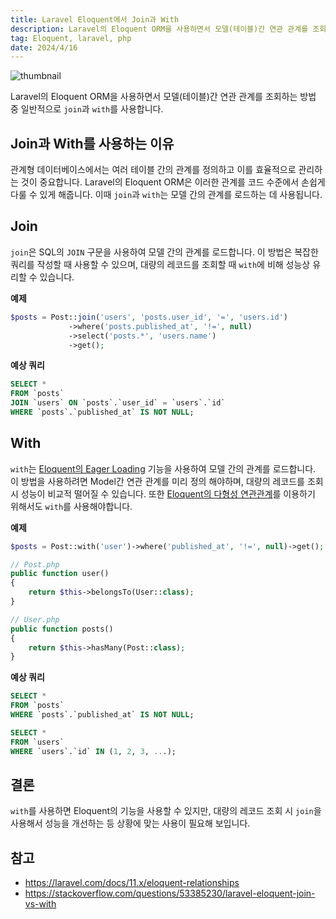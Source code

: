 ```yaml
---
title: Laravel Eloquent에서 Join과 With
description: Laravel의 Eloquent ORM을 사용하면서 모델(테이블)간 연관 관계를 조회하는 방법 중 일반적으로 join과 with를 사용합니다. 관계형 데이터베이스에서는 여러 테이블 간의 관계를 정의하고 이를 효율적으로 관리하는
tag: Eloquent, laravel, php
date: 2024/4/16
---
```


![thumbnail](https://velog.velcdn.com/images/freejak5520/post/7729a1e7-5a63-4eb5-938e-0f6a190b6b5d/image.jpg)

Laravel의 Eloquent ORM을 사용하면서 모델(테이블)간 연관 관계를 조회하는 방법 중 일반적으로 `join`과 `with`를 사용합니다.

## Join과 With를 사용하는 이유

관계형 데이터베이스에서는 여러 테이블 간의 관계를 정의하고 이를 효율적으로 관리하는 것이 중요합니다. Laravel의 Eloquent ORM은 이러한 관계를 코드 수준에서 손쉽게 다룰 수 있게 해줍니다. 이때 `join`과 `with`는 모델 간의 관계를 로드하는 데 사용됩니다.

## Join

`join`은 SQL의 `JOIN` 구문을 사용하여 모델 간의 관계를 로드합니다.
이 방법은 복잡한 쿼리를 작성할 때 사용할 수 있으며, 대량의 레코드를 조회할 때 `with`에 비해 성능상 유리할 수 있습니다.

**예제**

```php
$posts = Post::join('users', 'posts.user_id', '=', 'users.id')
             ->where('posts.published_at', '!=', null)
             ->select('posts.*', 'users.name')
             ->get();
```

**예상 쿼리**

```sql
SELECT *
FROM `posts`
JOIN `users` ON `posts`.`user_id` = `users`.`id`
WHERE `posts`.`published_at` IS NOT NULL;
```

## With

`with`는 [Eloquent의 Eager Loading](https://laravel.com/docs/11.x/eloquent-relationships#eager-loading) 기능을 사용하여 모델 간의 관계를 로드합니다.
이 방법을 사용하려면 Model간 연관 관계를 미리 정의 해야하며, 대량의 레코드를 조회 시 성능이 비교적 떨어질 수 있습니다.
또한 [Eloquent의 다형성 연관관계](https://laravel.com/docs/11.x/eloquent-relationships#polymorphic-relationships)를 이용하기 위해서도 `with`를 사용해야합니다.

**예제**

```php
$posts = Post::with('user')->where('published_at', '!=', null)->get();

// Post.php
public function user()
{
	return $this->belongsTo(User::class);
}

// User.php
public function posts()
{
	return $this->hasMany(Post::class);
}
```

**예상 쿼리**

```sql
SELECT *
FROM `posts`
WHERE `posts`.`published_at` IS NOT NULL;

SELECT *
FROM `users`
WHERE `users`.`id` IN (1, 2, 3, ...);
```

## 결론

`with`를 사용하면 Eloquent의 기능을 사용할 수 있지만, 대량의 레코드 조회 시 `join`을 사용해서 성능을 개선하는 등 상황에 맞는 사용이 필요해 보입니다.

## 참고
- https://laravel.com/docs/11.x/eloquent-relationships
- https://stackoverflow.com/questions/53385230/laravel-eloquent-join-vs-with
